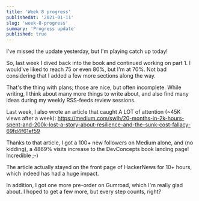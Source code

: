 ```yaml
---
title: 'Week 8 progress'
publishedAt: '2021-01-11'
slug: 'week-8-progress'
summary: 'Progress update'
published: true
---
```


I've missed the update yesterday, but I'm playing catch up today!

So, last week I dived back into the book and continued working on part 1. I would've liked to reach 75 or even 80%, but I'm at 70%. Not bad considering that I added a few more sections along the way.

That's the thing with plans; those are nice, but often incomplete. While writing, I think about many more things to write about, and also find many ideas during my weekly RSS-feeds review sessions.

Last week, I also wrote an article that caught A LOT of attention (~45K views after a week): https://medium.com/swlh/20-months-in-2k-hours-spent-and-200k-lost-a-story-about-resilience-and-the-sunk-cost-fallacy-69fd4f61ef59

Thanks to that article, I got a 100+ new followers on Medium alone, and (no kidding), a 4869% visits increase to the DevConcepts book landing page! Incredible ;-)

The article actually stayed on the front page of HackerNews for 10+ hours, which indeed has had a huge impact.

In addition, I got one more pre-order on Gumroad, which I'm really glad about. I hoped to get a few more, but every step counts, right?

<BlogPostSignature />
